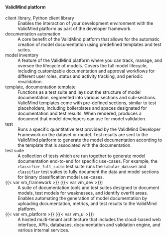 <!-- We should replace some of the other references to the developer framework and platform UI in the definitions so they update with the variables -->

#### ValidMind platform

client library, Python client library
: Enables the interaction of your development environment with the ValidMind platform as part of the developer framework.

documentation automation
: A core benefit of the ValidMind platform that allows for the automatic creation of model documentation using predefined templates and test suites.

model inventory <span id="platform-model-inventory">
: A feature of the ValidMind platform where you can track, manage, and oversee the lifecycle of models. Covers the full model lifecycle, including customizable documentation and approval workflows for different user roles, status and activity tracking, and periodic revalidation.

template, documentation template
: Functions as a test suite and lays out the structure of model documentation, segmented into various sections and sub-sections. ValidMind templates come with pre-defined sections, similar to test placeholders, including boilerplates and spaces designated for documentation and test results. When rendered, produces a document that model developers can use for model validation.

test
: Runs a specific quantitative test provided by the ValidMind Developer Framework on the dataset or model. Test results are sent to the ValidMind platform to generate the model documentation according to the template that is associated with the documentation.

test suite
: A collection of tests which are run together to generate model documentation end-to-end for specific use-cases. For example, the `classifier_full_suite` test suite runs the `tabular_dataset` and `classifier` test suites to fully document the data and model sections for binary classification model use-cases.

{{< var vm_framework >}} ({{< var vm_dev >}}) <span id="framework">
: A suite of documentation tools and test suites designed to document models, test models for weaknesses, and identify overfit areas. Enables automating the generation of model documentation by uploading documentation, metrics, and test results to the ValidMind platform.

{{< var vm_platform >}} ({{< var vm_ui >}})  <span id="platform">
: A hosted multi-tenant architecture that includes the cloud-based web interface, APIs, databases, documentation and validation engine, and various internal services. 